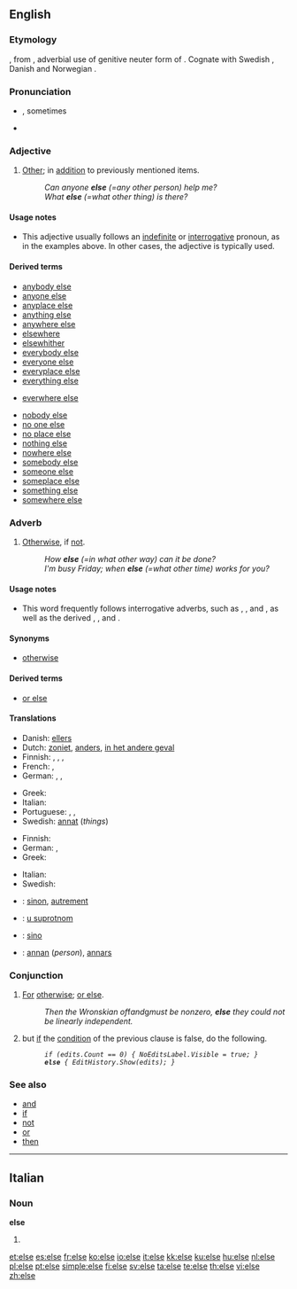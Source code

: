 {{also|Else}}
==English==

{{rank|stand|past|suppose|503|else|entered|none|river}}

===Etymology===
{{etyl|ang}} {{term|elles}}, from {{proto|Germanic|aljeso}}, adverbial use of genitive neuter form of {{proto|Germanic|aljo-|other|title=}}.  Cognate with Swedish {{term|eljest}}, Danish and Norwegian {{term|ellers}}.

===Pronunciation===
* {{a|RP|US}} {{IPA|/ɛls/}}, sometimes {{IPA|/ɛlts/}}
* {{audio|en-us-else.ogg|Audio (US)}}

===Adjective===
{{en-adj|-}}

# [[other|Other]]; in [[addition]] to previously mentioned items.
#: ''Can anyone '''else''' (=any other person) help me?''
#: ''What '''else''' (=what other thing) is there?''

====Usage notes====
* This adjective usually follows an [[indefinite]] or [[interrogative]] pronoun, as in the examples above. In other cases, the adjective {{term|other}} is typically used.

====Derived terms====
{{rel-top|Terms derived from the adjective ''else''}}
* [[anybody else]]
* [[anyone else]]
* [[anyplace else]]
* [[anything else]]
* [[anywhere else]]
* [[elsewhere]]
* [[elsewhither]]
* [[everybody else]]
* [[everyone else]]
* [[everyplace else]]
* [[everything else]]
{{rel-mid}}
* [[everwhere else]]
<!-- do not add "how else" here; "else" is an adverb in this expression-->
* [[nobody else]]
* [[no one else]]
* [[no place else]]
* [[nothing else]]
* [[nowhere else]]
* [[somebody else]]
* [[someone else]]
* [[someplace else]]
* [[something else]]
* [[somewhere else]]
<!-- do not add "what else", "when else", etc, here; "else" is an adverb in these expressions-->
{{rel-bottom}}

===Adverb===
{{en-adv|-}}

# [[otherwise|Otherwise]], if [[not]].
#: ''How '''else''' (=in what other way) can it be done?''
#: ''I'm busy Friday; when '''else''' (=what other time) works for you?''

====Usage notes====
* {{sense|otherwise}} This word frequently follows interrogative adverbs, such as {{term|how}}, {{term|why}}, and {{term|when}}, as well as the derived {{term|however}}, {{term|why ever}}, and {{term|whenever}}.

====Synonyms====
* [[otherwise]]

====Derived terms====
* [[or else]]

====Translations====
{{trans-top|word that implies any result with the exception of the one being referred to}}
* Danish: [[ellers]]
* Dutch: [[zoniet]], [[anders]], [[in het andere geval]]
* Finnish: {{t+|fi|muu}}, {{t+|fi|toinen}}, {{t+|fi|muuten}}, {{t-|fi|muutoin}}
* French: {{t+|fr|sinon}}, {{t+|fr|autrement}}
* German: {{t+|de|sonst}}, {{t+|de|anders}}, {{t-|de|andernfalls}}
{{trans-mid}}
* Greek: {{t+|el|αλλιώς||tr=alliós|sc=Grek}}
* Italian: {{t+|it|altro}}
* Portuguese: {{t+|pt|se não}}, {{t+|pt|em vez de}}, {{t+|pt|além disso}}
* Swedish: [[annat]] (''things'')
{{trans-bottom}}

{{trans-top|statement in computing that indicates the result of a conditional statement (if) evaluating as false}}
* Finnish: {{t+|fi|muuten}}
* German: {{t-|de|else}}, {{t+|de|sonst}}
* Greek: {{t+|el|αλλιώς||tr=alliós|sc=Grek}}
{{trans-mid}}
* Italian: {{t+|it|altrimenti}}
* Swedish: {{t+|sv|annars}}
{{trans-bottom}}

{{checktrans-top}}
* {{ttbc|French}}: [[sinon]], [[autrement]]
* {{ttbc|Serbian}}: [[u suprotnom]]
* {{ttbc|Spanish}}: [[sino]]
* {{ttbc|Swedish}}: [[annan]] (''person''), [[annars]]
{{checktrans-bottom}}

===Conjunction===
{{en-conj}}

# [[for|For]] [[otherwise]]; [[or else]].
#: ''Then the Wronskian of ''f'' and ''g'' must be nonzero, '''else''' they could not be linearly independent.''
# {{computing|in many programming languages and [[pseudocode]]}} but [[if]] the [[condition]] of the previous {{term|if}} clause is false, do the following.
#: ''<tt>if (edits.Count == 0) { NoEditsLabel.Visible = true; }</tt>''
#: ''<tt>'''else''' { EditHistory.Show(edits); }</tt>''

===See also===
* [[and]]
* [[if]]
* [[not]]
* [[or]]
* [[then]]

----

==Italian==

===Noun===
'''else''' {{f}}

# {{plural of|[[elsa]]|lang=Italian}}

[[et:else]]
[[es:else]]
[[fr:else]]
[[ko:else]]
[[io:else]]
[[it:else]]
[[kk:else]]
[[ku:else]]
[[hu:else]]
[[nl:else]]
[[pl:else]]
[[pt:else]]
[[simple:else]]
[[fi:else]]
[[sv:else]]
[[ta:else]]
[[te:else]]
[[th:else]]
[[vi:else]]
[[zh:else]]